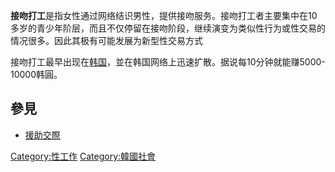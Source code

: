 {{unreferenced|time=2007-10-10}}
'''接吻打工'''是指女性通过网络结识男性，提供接吻服务。接吻打工者主要集中在10多岁的青少年阶层，而且不仅停留在接吻阶段，继续演变为类似性行为或性交易的情况很多。因此其极有可能发展为新型性交易方式

接吻打工最早出现在[[韩国|韩国]]，並在韩国网络上迅速扩散。据说每10分钟就能赚5000-10000韩圓。

==參見==
*[[援助交際|援助交際]]

[[Category:性工作|Category:性工作]]
[[Category:韓國社會|Category:韓國社會]]